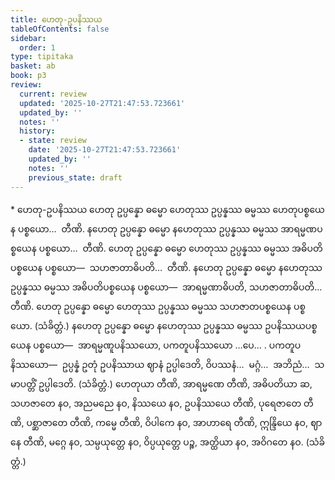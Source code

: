 ```yaml
---
title: ဟေတု-ဥပနိဿယ
tableOfContents: false
sidebar:
  order: 1
type: tipitaka
basket: ab
book: p3
review:
  current: review
  updated: '2025-10-27T21:47:53.723661'
  updated_by: ''
  notes: ''
  history:
  - state: review
    date: '2025-10-27T21:47:53.723661'
    updated_by: ''
    notes: ''
    previous_state: draft
---
```



<ReviewStatus review={frontmatter.review} showDetails={true} />

<HypothesisAnnotation frontmatter={frontmatter} />

<DynamicBreadcrumb />

<Paragraph type="center" book="p3">
* ဟေတု-ဥပနိဿယ
</Paragraph>

<Division number="477" book="p3" e="ch" v="39" p="305">

<Paragraph number="1049" book="p3">
ဟေတု ဥပ္ပန္နော ဓမ္မော ဟေတုဿ ဥပ္ပန္နဿ ဓမ္မဿ ဟေတုပစ္စယေန ပစ္စယော…  တီဏိ.
</Paragraph>

<Paragraph number="1050" book="p3">
နဟေတု ဥပ္ပန္နော ဓမ္မော နဟေတုဿ ဥပ္ပန္နဿ ဓမ္မဿ အာရမ္မဏပစ္စယေန ပစ္စယော…  တီဏိ.
</Paragraph>

<Paragraph number="1051" book="p3">
ဟေတု ဥပ္ပန္နော ဓမ္မော ဟေတုဿ ဥပ္ပန္နဿ ဓမ္မဿ အဓိပတိပစ္စယေန ပစ္စယော—  သဟဇာတာဓိပတိ…  တီဏိ.
</Paragraph>

<Paragraph number="1052" book="p3">
နဟေတု ဥပ္ပန္နော ဓမ္မော နဟေတုဿ ဥပ္ပန္နဿ ဓမ္မဿ အဓိပတိပစ္စယေန ပစ္စယော—  အာရမ္မဏာဓိပတိ, သဟဇာတာဓိပတိ…  တီဏိ.
</Paragraph>

<Paragraph number="1053" book="p3">
ဟေတု ဥပ္ပန္နော ဓမ္မော ဟေတုဿ ဥပ္ပန္နဿ ဓမ္မဿ သဟဇာတပစ္စယေန ပစ္စယော. (သံခိတ္တံ.)
</Paragraph>

<Paragraph number="1054" book="p3">
နဟေတု ဥပ္ပန္နော ဓမ္မော နဟေတုဿ ဥပ္ပန္နဿ ဓမ္မဿ ဥပနိဿယပစ္စယေန ပစ္စယော—  အာရမ္မဏူပနိဿယော, ပကတူပနိဿယော …ပေ… . <Emphasis>ပကတူပနိဿယော</Emphasis>—  ဥပ္ပန္နံ ဥတုံ ဥပနိဿာယ ဈာနံ ဥပ္ပါဒေတိ, ဝိပဿနံ…  မဂ္ဂံ…  အဘိညံ…  သမာပတ္တိံ ဥပ္ပါဒေတိ. (သံခိတ္တံ.)
</Paragraph>

</Division>
<Division number="478" book="p3" e="ch" v="39" p="305">

<Paragraph number="1055" book="p3">
ဟေတုယာ တီဏိ, အာရမ္မဏေ တီဏိ, အဓိပတိယာ ဆ, သဟဇာတေ နဝ, အညမညေ နဝ, နိဿယေ နဝ, ဥပနိဿယေ တီဏိ, ပုရေဇာတေ တီဏိ, ပစ္ဆာဇာတေ တီဏိ, ကမ္မေ တီဏိ, ဝိပါကေ နဝ, အာဟာရေ တီဏိ, ဣန္ဒြိယေ နဝ, ဈာနေ တီဏိ, မဂ္ဂေ နဝ, သမ္ပယုတ္တေ နဝ, ဝိပ္ပယုတ္တေ ပဉ္စ, အတ္ထိယာ နဝ, အဝိဂတေ နဝ. (သံခိတ္တံ.)
</Paragraph>
</Division>